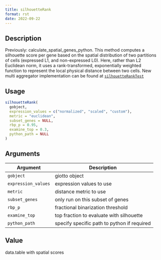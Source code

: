 ```yaml
--- 
title: silhouetteRank 
format: rst 
date: 2022-09-22 
--- 
```


## Description

Previously: calculate_spatial_genes_python. This method computes a silhouette score per gene based on the
 spatial distribution of two partitions of cells (expressed L1, and non-expressed L0).
 Here, rather than L2 Euclidean norm, it uses a rank-transformed, exponentially weighted
 function to represent the local physical distance between two cells.
 New multi aggregator implementation can be found at [`silhouetteRankTest`](#silhouetteranktest)


## Usage

```r
silhouetteRank(
  gobject,
  expression_values = c("normalized", "scaled", "custom"),
  metric = "euclidean",
  subset_genes = NULL,
  rbp_p = 0.95,
  examine_top = 0.3,
  python_path = NULL
)
```


## Arguments

Argument      |Description
------------- |----------------
`gobject`     |     giotto object
`expression_values`     |     expression values to use
`metric`     |     distance metric to use
`subset_genes`     |     only run on this subset of genes
`rbp_p`     |     fractional binarization threshold
`examine_top`     |     top fraction to evaluate with silhouette
`python_path`     |     specify specific path to python if required


## Value

data.table with spatial scores


